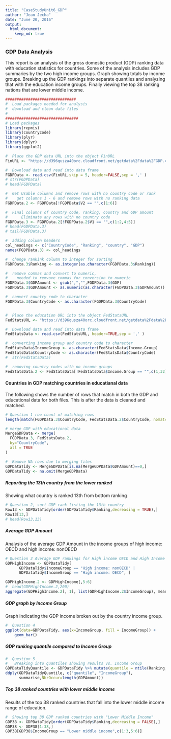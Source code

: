 ```yaml
---
title: "CaseStudyUnit6_GDP"
author: "Jean Jecha"
date: "June 20, 2016"
output:
  html_document:
    keep_md: true
---
```

### GDP Data Analysis

This report is an analysis of the gross domestic product (GDP) ranking data with education statistics for countries. Some of the analysis includes GDP summaries by the two high income groups. Graph showing totals by income groups. Breaking up the GDP rankings into separate quantiles and analyzing that with the education income groups. Finally viewing the top 38 ranking nations that are lower middle income. 


```r
###############################
#  Load packages needed for analysis
#  download and clean data files
#
################################
# Load packages
library(repmis)
library(countrycode)
library(plyr)
library(dplyr)
library(ggplot2)

#  Place the GDP data URL into the object FinURL
FinURL <- "https://d396qusza40orc.cloudfront.net/getdata%2Fdata%2FGDP.csv"

#  Download data and read into data frame
FGDPData <- read.csv(FinURL,skip = 5, header=FALSE,sep = ',' )
# str(FGDPData)
# head(FGDPData)

#  Get Usable columns and remove rows with no country code or rank
#    get columns 1 - 6 and remove rows with no ranking data
FGDPData.2 <- FGDPData[!FGDPData$V2 == "",c(1:6)]

#  Final columns of country code, ranking, country and GDP amount
#      Eliminate any rows with no country code
FGDPData.3 <- FGDPData.2[!FGDPData.2$V1 == "",c(1:2,4:5)]
# head(FGDPData.3)
# tail(FGDPData.3)

#  adding column headers
col_headings <- c("CountryCode", "Ranking", "country", "GDP")
names(FGDPData.3) <- col_headings

#  change rankink column to integer for sorting
FGDPData.3$Ranking <- as.integer(as.character(FGDPData.3$Ranking))

#  remove commas and convert to numeric, 
#    needed to remvove commas for conversion to numeric
FGDPData.3$GDPAmount <- gsub(",","",FGDPData.3$GDP)
FGDPData.3$GDPAmount <- as.numeric(as.character(FGDPData.3$GDPAmount))

#  convert country code to character
FGDPData.3$CountryCode <- as.character(FGDPData.3$CountryCode)


#  Place the education URL into the object FedStatsURL
FedStatsURL <- "https://d396qusza40orc.cloudfront.net/getdata%2Fdata%2FEDSTATS_Country.csv"

#  Download data and read into data frame
FedStatsData <- read.csv(FedStatsURL, header=TRUE,sep = ',' )

#  converting income group and country code to character
FedStatsData$IncomeGroup <- as.character(FedStatsData$Income.Group)
FedStatsData$CountryCode <- as.character(FedStatsData$CountryCode)
#  str(FedStatsData)

#  removing country codes with no income groups
FedStatsData.2 <- FedStatsData[!FedStatsData$Income.Group == "",c(1,32)]

```


#### Countries in GDP matching countries in educatianal data
The following shows the number of rows that match in both the GDP and educational data for both files. This is after the data is cleaned and matched.
```r
# Question 1 row count of matching rows
length(match(FGDPData.3$CountryCode, FedStatsData.2$CountryCode, nomatch = 0))

# merge GDP with educational data
MergeGDPData <- merge(
  FGDPData.3, FedStatsData.2,
  by="CountryCode",
  all = TRUE
)

#  Remove NA rows due to merging files
GDPDataTidy <- MergeGDPData[is.na(MergeGDPData$GDPAmount)==0,]
GDPDataTidy <- na.omit(MergeGDPData)

```


##### Reporting the 13th country from the lower ranked 
Showing what country is ranked 13th from bottom ranking 
```r
# Question 2, sort GDP rank listing the 13th country 
Row13 <- GDPDataTidy[order(GDPDataTidy$Ranking,decreasing = TRUE),]
Row13[13,]
# head(Row13,13)
```


##### Average GDP Amount
Analysis of the average GDP Amount in the income groups of high income: OECD and high income: nonOECD
```r
# Question 3 Average GDP rankings for High income OECD and High Income nonOECD
GDPHighIncome <- GDPDataTidy[
      GDPDataTidy$IncomeGroup == "High income: nonOECD" | 
      GDPDataTidy$IncomeGroup == "High income: OECD", ]

GDPHighIncome.2 <- GDPHighIncome[,5:6]
#  head(GDPHighIncome.2,200)
aggregate(GDPHighIncome.2[, 1], list(GDPHighIncome.2$IncomeGroup), mean)
```


##### GDP graph by Income Group
Graph indicating the GDP income broken out by the country income group.
```r
#  Question 4
ggplot(data=GDPDataTidy, aes(x=IncomeGroup, fill = IncomeGroup)) + 
    geom_bar()
```


##### GDP ranking quantile compared to Income Group

```r
#  Question 5
#   Breaking into quantiles showing results vs. Income Group
GDPDataTidyQuantile <- GDPDataTidy %>% mutate(quantile = ntile(Ranking, 5))
ddply(GDPDataTidyQuantile, c("quantile", "IncomeGroup"),
      summarise,NbrOccur=length(GDPAmount))
```


##### Top 38 ranked countries with lower middle income
Results of the top 38 ranked countries that fall into the lower middle income range of education.
```r
#  Showing top 38 GDP ranked countries with "Lower Middle Income"
GDP38 <- GDPDataTidy[order(GDPDataTidy$Ranking,decreasing = FALSE),]
GDP38 <- GDP38[1:38,]
GDP38[GDP38$IncomeGroup == "Lower middle income",c(1:3,5:6)]
```
